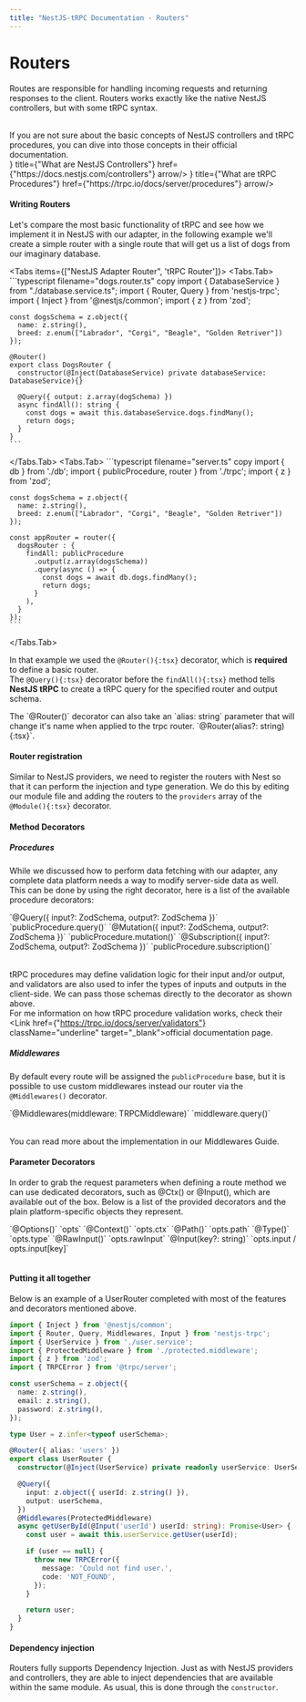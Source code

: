 ```yaml
---
title: "NestJS-tRPC Documentation - Routers"
---
```



# Routers

Routes are responsible for handling incoming requests and returning responses to the client.
Routers works exactly like the native NestJS controllers, but with some tRPC syntax.

<br/>

<Callout>
  If you are not sure about the basic concepts of NestJS controllers and tRPC procedures, you can dive into those concepts in their official documentation.
</Callout>
<div className={"w-full router-cards"}>
  <Cards>
    <Card icon={<NestJSIcon width={50} height={50}/>} title={"What are NestJS Controllers"} href={"https://docs.nestjs.com/controllers"} arrow/>
    <Card icon={<TrpcIcon width={50} height={50}/>} title={"What are tRPC Procedures"} href={"https://trpc.io/docs/server/procedures"} arrow/>
  </Cards>
</div>

#### Writing Routers
Let's compare the most basic functionality of tRPC and see how we implement it in NestJS with our adapter, in the following
example we'll create a simple router with a single route that will get us a list of dogs from our imaginary database.

<Tabs items={["NestJS Adapter Router", 'tRPC Router']}>
  <Tabs.Tab>
    ```typescript filename="dogs.router.ts" copy
    import { DatabaseService } from "./database.service.ts";
    import { Router, Query } from 'nestjs-trpc';
    import { Inject } from '@nestjs/common';
    import { z } from 'zod';

    const dogsSchema = z.object({
      name: z.string(),
      breed: z.enum(["Labrador", "Corgi", "Beagle", "Golden Retriver"])
    });

    @Router()
    export class DogsRouter {
      constructor(@Inject(DatabaseService) private databaseService: DatabaseService){}

      @Query({ output: z.array(dogSchema) })
      async findAll(): string {
        const dogs = await this.databaseService.dogs.findMany();
        return dogs;
      }
    }
    ```
  </Tabs.Tab>
  <Tabs.Tab>
    ```typescript filename="server.ts" copy
    import { db } from './db';
    import { publicProcedure, router } from './trpc';
    import { z } from 'zod';

    const dogsSchema = z.object({
      name: z.string(),
      breed: z.enum(["Labrador", "Corgi", "Beagle", "Golden Retriver"])
    });

    const appRouter = router({
      dogsRouter : {
        findAll: publicProcedure
          .output(z.array(dogsSchema))
          .query(async () => {
            const dogs = await db.dogs.findMany();
            return dogs;
          }
        ),
      }
    });
    ```
  </Tabs.Tab>
</Tabs>

In that example we used the `@Router(){:tsx}` decorator, which is **required** to define a basic router.<br/>
The `@Query(){:tsx}` decorator before the `findAll(){:tsx}` method tells **NestJS tRPC** to create a tRPC query for the specified router and output schema.

<Callout>
  The `@Router()` decorator can also take an `alias: string` parameter that will change it's name when applied to the trpc router. `@Router(alias?: string){:tsx}`.
</Callout>

#### Router registration
Similar to NestJS providers, we need to register the routers with Nest so that it can perform the injection and type generation. 
We do this by editing our module file and adding the routers to the `providers` array of the `@Module(){:tsx}` decorator.

#### Method Decorators

##### Procedures
While we discussed how to perform data fetching with our adapter, any complete data platform needs a way to modify server-side data as well.
This can be done by using the right decorator, here is a list of the available procedure decorators:
<br/>
<Table columns={["Decorator", "Output"]}>
  <Table.Row>
    <Table.Cell>`@Query({ input?: ZodSchema, output?: ZodSchema })`</Table.Cell>
    <Table.Cell>`publicProcedure.query()`</Table.Cell>
  </Table.Row>
  <Table.Row>
    <Table.Cell>`@Mutation({ input?: ZodSchema, output?: ZodSchema })`</Table.Cell>
    <Table.Cell>`publicProcedure.mutation()`</Table.Cell>
  </Table.Row>
  <Table.Row>
    <Table.Cell>`@Subscription({ input?: ZodSchema, output?: ZodSchema })`</Table.Cell>
    <Table.Cell>`publicProcedure.subscription()`</Table.Cell>
  </Table.Row>
</Table>

tRPC procedures may define validation logic for their input and/or output, and validators are also used to infer the types of inputs and outputs in the client-side.
We can pass those schemas directly to the decorator as shown above.<br/>For me information on how tRPC procedure validation works, check their <Link href={"https://trpc.io/docs/server/validators"} className="underline" target="_blank">official documentation page</Link>.

##### Middlewares
By default every route will be assigned the `publicProcedure` base, but it is possible to use custom middlewares instead our router via the `@Middlewares()` decorator.
<Table columns={["Decorator", "Output"]}>
  <Table.Row>
    <Table.Cell>`@Middlewares(middleware: TRPCMiddleware)`</Table.Cell>
    <Table.Cell>`middleware.query()`</Table.Cell>
  </Table.Row>
</Table>
You can read more about the implementation in our <Link href={"/docs/middlewares"} className="underline">Middlewares Guide</Link>.

#### Parameter Decorators
In order to grab the request parameters when defining a route method we can use dedicated decorators, such as @Ctx() or @Input(),
which are available out of the box. Below is a list of the provided decorators and the plain platform-specific objects they represent.
<br/>
<Table>
  <Table.Row>
    <Table.Cell>`@Options()`</Table.Cell>
    <Table.Cell>`opts`</Table.Cell>
  </Table.Row>
  <Table.Row>
    <Table.Cell>`@Context()`</Table.Cell>
    <Table.Cell>`opts.ctx`</Table.Cell>
  </Table.Row>
  <Table.Row>
    <Table.Cell>`@Path()`</Table.Cell>
    <Table.Cell>`opts.path`</Table.Cell>
  </Table.Row>
  <Table.Row>
    <Table.Cell>`@Type()`</Table.Cell>
    <Table.Cell>`opts.type`</Table.Cell>
  </Table.Row>
  <Table.Row>
    <Table.Cell>`@RawInput()`</Table.Cell>
    <Table.Cell>`opts.rawInput`</Table.Cell>
  </Table.Row>
  <Table.Row>
    <Table.Cell>`@Input(key?: string)`</Table.Cell>
    <Table.Cell>`opts.input / opts.input[key]`</Table.Cell>
  </Table.Row>
</Table>

#### Putting it all together
Below is an example of a UserRouter completed with most of the features and decorators mentioned above.
```typescript filename="user.router.ts" copy
import { Inject } from '@nestjs/common';
import { Router, Query, Middlewares, Input } from 'nestjs-trpc';
import { UserService } from './user.service';
import { ProtectedMiddleware } from './protected.middleware';
import { z } from 'zod';
import { TRPCError } from '@trpc/server';

const userSchema = z.object({
  name: z.string(),
  email: z.string(),
  password: z.string(),
});

type User = z.infer<typeof userSchema>;

@Router({ alias: 'users' })
export class UserRouter {
  constructor(@Inject(UserService) private readonly userService: UserService) {}

  @Query({
    input: z.object({ userId: z.string() }),
    output: userSchema,
  })
  @Middlewares(ProtectedMiddleware)
  async getUserById(@Input('userId') userId: string): Promise<User> {
    const user = await this.userService.getUser(userId);

    if (user == null) {
      throw new TRPCError({
        message: 'Could not find user.',
        code: 'NOT_FOUND',
      });
    }

    return user;
  }
}
```

#### Dependency injection
Routers fully supports Dependency Injection. Just as with NestJS providers and controllers, they are able to inject dependencies that are available within the same module. As usual, this is done through the `constructor`.
